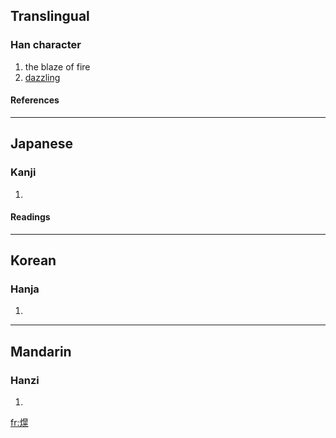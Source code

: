 ==Translingual==
===Han character===
{{Han char|rn=86|rad=火|as=10|sn=14|four=9681<sub>1</sub>|canj=火日火山 (FAFU)}}
# the blaze of fire
# [[dazzling]]
====References====
{{Han ref|kx=0678.330|dkj=19280|dj=1090.220|hdz=32223.040|uh=7180|ud=29056|bh=E2BD|bd=58045}}

----
==Japanese==
===Kanji===
{{ja-kanji|grade=|rs=火10}}
# {{defn|Japanese}} 
====Readings====
{{ja-readings|on=[[よう]] (yō), [[きょう]] (kyō), [[こう]] (kō)|kun=[[さかん]] (sakan)}}

----
==Korean==
===Hanja===
{{ko-hanja|hangeul=엽|eumhun=|rv=yeop|mr=yŏp|y=yep}}
# {{defn|Korean}}

----
==Mandarin==
===Hanzi===
{{cmn-hanzi|pin=[[huǎng]] ([[huang3]])|wg=huang<sup>3</sup>}}
# {{defn|Mandarin}}

[[fr:熀]]